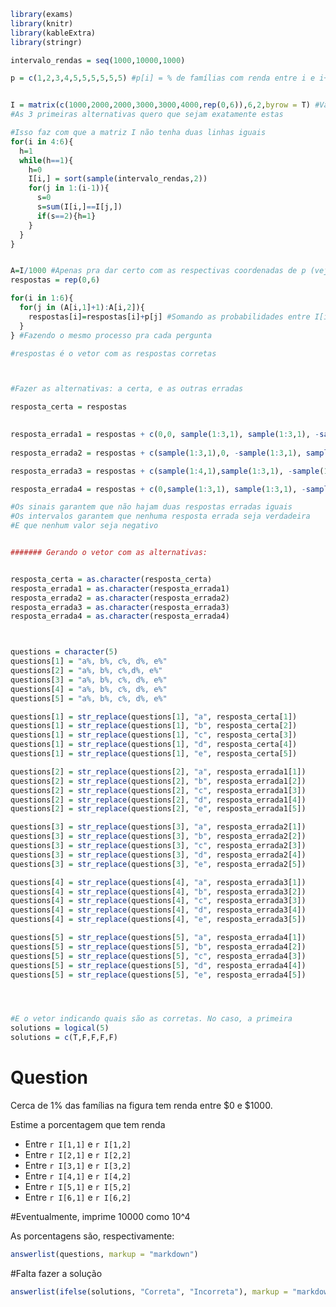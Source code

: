 ```r
library(exams)
library(knitr)
library(kableExtra)
library(stringr)

```

```r
intervalo_rendas = seq(1000,10000,1000)

p = c(1,2,3,4,5,5,5,5,5,5) #p[i] = % de famílias com renda entre i e i+1 mil dólares


I = matrix(c(1000,2000,2000,3000,3000,4000,rep(0,6)),6,2,byrow = T) #Vai ser os vetores que vou colocar como alternativa
#As 3 primeiras alternativas quero que sejam exatamente estas

#Isso faz com que a matriz I não tenha duas linhas iguais
for(i in 4:6){
  h=1
  while(h==1){
    h=0
    I[i,] = sort(sample(intervalo_rendas,2))
    for(j in 1:(i-1)){
      s=0
      s=sum(I[i,]==I[j,])
      if(s==2){h=1}
    }
  }
}


A=I/1000 #Apenas pra dar certo com as respectivas coordenadas de p (veja sua definição e comentário)
respostas = rep(0,6)

for(i in 1:6){
  for(j in (A[i,1]+1):A[i,2]){
    respostas[i]=respostas[i]+p[j] #Somando as probabilidades entre I[i,1] e I[i,2]
  }
} #Fazendo o mesmo processo pra cada pergunta

#respostas é o vetor com as respostas corretas



#Fazer as alternativas: a certa, e as outras erradas

resposta_certa = respostas
  

resposta_errada1 = respostas + c(0,0, sample(1:3,1), sample(1:3,1), -sample(1:2,1),0)
  
resposta_errada2 = respostas + c(sample(1:3,1),0, -sample(1:3,1), sample(1:3,1), sample(1:3,1),0)

resposta_errada3 = respostas + c(sample(1:4,1),sample(1:3,1), -sample(1:3,1), -sample(1:2,1), -sample(1:2,1), sample(1:3,1))

resposta_errada4 = respostas + c(0,sample(1:3,1), sample(1:3,1), -sample(1:2,1), +sample(1:3,1),-sample(1:3,1))

#Os sinais garantem que não hajam duas respostas erradas iguais
#Os intervalos garantem que nenhuma resposta errada seja verdadeira
#E que nenhum valor seja negativo


####### Gerando o vetor com as alternativas:


resposta_certa = as.character(resposta_certa)
resposta_errada1 = as.character(resposta_errada1)
resposta_errada2 = as.character(resposta_errada2)
resposta_errada3 = as.character(resposta_errada3)
resposta_errada4 = as.character(resposta_errada4)



questions = character(5)
questions[1] = "a%, b%, c%, d%, e%"
questions[2] = "a%, b%, c%,d%, e%"
questions[3] = "a%, b%, c%, d%, e%"
questions[4] = "a%, b%, c%, d%, e%"
questions[5] = "a%, b%, c%, d%, e%"

questions[1] = str_replace(questions[1], "a", resposta_certa[1])
questions[1] = str_replace(questions[1], "b", resposta_certa[2])
questions[1] = str_replace(questions[1], "c", resposta_certa[3])
questions[1] = str_replace(questions[1], "d", resposta_certa[4])
questions[1] = str_replace(questions[1], "e", resposta_certa[5])

questions[2] = str_replace(questions[2], "a", resposta_errada1[1])
questions[2] = str_replace(questions[2], "b", resposta_errada1[2])
questions[2] = str_replace(questions[2], "c", resposta_errada1[3])
questions[2] = str_replace(questions[2], "d", resposta_errada1[4])
questions[2] = str_replace(questions[2], "e", resposta_errada1[5])

questions[3] = str_replace(questions[3], "a", resposta_errada2[1])
questions[3] = str_replace(questions[3], "b", resposta_errada2[2])
questions[3] = str_replace(questions[3], "c", resposta_errada2[3])
questions[3] = str_replace(questions[3], "d", resposta_errada2[4])
questions[3] = str_replace(questions[3], "e", resposta_errada2[5])

questions[4] = str_replace(questions[4], "a", resposta_errada3[1])
questions[4] = str_replace(questions[4], "b", resposta_errada3[2])
questions[4] = str_replace(questions[4], "c", resposta_errada3[3])
questions[4] = str_replace(questions[4], "d", resposta_errada3[4])
questions[4] = str_replace(questions[4], "e", resposta_errada3[5])

questions[5] = str_replace(questions[5], "a", resposta_errada4[1])
questions[5] = str_replace(questions[5], "b", resposta_errada4[2])
questions[5] = str_replace(questions[5], "c", resposta_errada4[3])
questions[5] = str_replace(questions[5], "d", resposta_errada4[4])
questions[5] = str_replace(questions[5], "e", resposta_errada4[5])




#E o vetor indicando quais são as corretas. No caso, a primeira
solutions = logical(5)
solutions = c(T,F,F,F,F)

```




Question
========
Cerca de 1% das famílias na figura tem renda entre \$0 e \$1000.
 
 \includegraphics{Figuras/3A1.png}
 
 Estime a porcentagem que tem renda
 
  - Entre `r I[1,1]` e `r I[1,2]`
  - Entre `r I[2,1]` e `r I[2,2]`
  - Entre `r I[3,1]` e `r I[3,2]`
  - Entre `r I[4,1]` e `r I[4,2]`
  - Entre `r I[5,1]` e `r I[5,2]`
  - Entre `r I[6,1]` e `r I[6,2]` 
  
#Eventualmente, imprime 10000 como 10^4  

As porcentagens são, respectivamente:

```r
answerlist(questions, markup = "markdown")
```


#Falta fazer a solução





```r
answerlist(ifelse(solutions, "Correta", "Incorreta"), markup = "markdown")
```